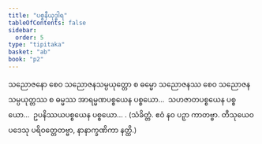 ```yaml
---
title: "ပစ္စနီယုဒ္ဓါရ"
tableOfContents: false
sidebar:
  order: 5
type: "tipitaka"
basket: "ab"
book: "p2"
---
```



<DynamicBreadcrumb />

<Division number="112" book="p2" e="ch" v="38" p="201">

<Paragraph number="1602" book="p2">
သညောဇနော စေဝ သညောဇနသမ္ပယုတ္တော စ ဓမ္မော သညောဇနဿ စေဝ သညောဇနသမ္ပယုတ္တဿ စ ဓမ္မဿ အာရမ္မဏပစ္စယေန ပစ္စယော…  သဟဇာတပစ္စယေန ပစ္စယော…  ဥပနိဿယပစ္စယေန ပစ္စယော… . (သံခိတ္တံ. ဧဝံ နဝ ပဉှာ ကာတဗ္ဗာ. တီသုယေဝ ပဒေသု ပရိဝတ္တေတဗ္ဗာ, နာနာက္ခဏိကာ နတ္ထိ.)
</Paragraph>
</Division>